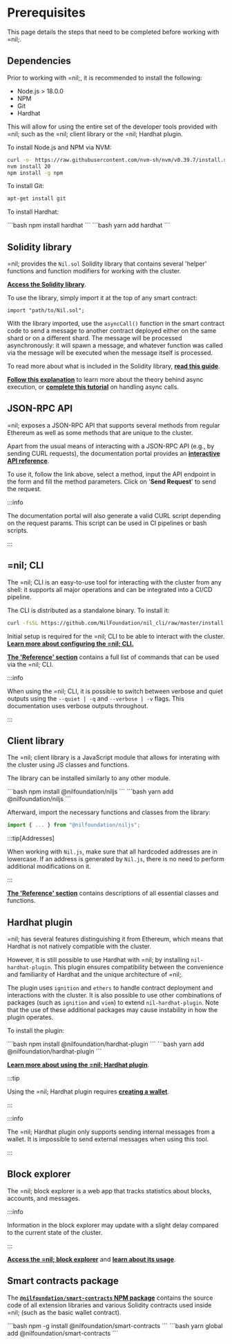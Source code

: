 
# Prerequisites

This page details the steps that need to be completed before working with =nil;.

## Dependencies

Prior to working with =nil;, it is recommended to install the following:

* Node.js > 18.0.0
* NPM 
* Git
* Hardhat

This will allow for using the entire set of the developer tools provided with =nil; such as the =nil; client library or the =nil; Hardhat plugin.

To install Node.js and NPM via NVM:

```bash
curl -o- https://raw.githubusercontent.com/nvm-sh/nvm/v0.39.7/install.sh | bash
nvm install 20
npm install -g npm
```

To install Git:

```bash
apt-get install git
```

To install Hardhat:

<Tabs groupId='packageSystem'>
  <TabItem value='npm' label='npm'>
    ```bash
    npm install hardhat
    ```
  </TabItem>
  <TabItem value='yarn' label='yarn'>
    ```bash
    yarn add hardhat
    ```
  </TabItem>
</Tabs>


## Solidity library

=nil; provides the `Nil.sol` Solidity library that contains several 'helper' functions and function modifiers for working with the cluster.

[**Access the Solidity library**](https://github.com/NilFoundation/nil_cli/blob/master/Nil.sol).

To use the library, simply import it at the top of any smart contract:

```solidity
import "path/to/Nil.sol";
```

With the library imported, use the `asyncCall()` function in the smart contract code to send a message to another contract deployed either on the same shard or on a different shard. The message will be processed asynchronously: it will spawn a message, and whatever function was called via the message will be executed when the message itself is processed.

To read more about what is included in the Solidity library, [**read this guide**](tools/sol-library/func-modifiers.mdx).

[**Follow this explanation**](../core-concepts/shards-parallel-execution.mdx#async-execution) to learn more about the theory behind async execution, or [**complete this tutorial**](essentials/handling-async-execution.mdx) on handling async calls.

## JSON-RPC API

=nil; exposes a JSON-RPC API that supports several methods from regular Ethereum as well as some methods that are unique to the cluster. 

Apart from the usual means of interacting with a JSON-RPC API (e.g., by sending CURL requests), the documentation portal provides an [**interactive API reference**](../reference/client/index.mdx).

To use it, follow the link above, select a method, input the API endpoint in the form and fill the method parameters. Click on '**Send Request**' to send the request. 

:::info

The documentation portal will also generate a valid CURL script depending on the request params. This script can be used in CI pipelines or bash scripts.

:::

## =nil; CLI

The =nil; CLI is an easy-to-use tool for interacting with the cluster from any shell: it supports all major operations and can be integrated into a CI/CD pipeline.

The CLI is distributed as a standalone binary. To install it:

```bash
curl -fsSL https://github.com/NilFoundation/nil_cli/raw/master/install.sh | bash
```

Initial setup is required for the =nil; CLI to be able to interact with the cluster. [**Learn more about configuring the =nil; CLI.**](tools/nil-cli/usage.mdx)

[**The 'Reference' section**](reference/cli-reference/abi/index.mdx) contains a full list of commands that can be used via the =nil; CLI.

:::info

When using the =nil; CLI, it is possible to switch between verbose and quiet outputs using the `--quiet | -q` and `--verbose | -v` flags. This documentation uses verbose outputs throughout.

:::

## Client library

The =nil; client library is a JavaScript module that allows for interating with the cluster using JS classes and functions.

The library can be installed similarly to any other module.


<Tabs groupId='packageSystem'>
  <TabItem value='npm' label='npm'>
    ```bash
    npm install @nilfoundation/niljs
    ```
  </TabItem>
  <TabItem value='yarn' label='yarn'>
    ```bash
    yarn add @nilfoundation/niljs
    ```
  </TabItem>
</Tabs>

Afterward, import the necessary functions and classes from the library:

```js
import { ... } from "@nilfoundation/niljs";
```

:::tip[Addresses]

When working with `Nil.js`, make sure that all hardcoded addresses are in lowercase. If an address is generated by `Nil.js`, there is no need to perform additional modifications on it.

:::

[**The 'Reference' section**](reference/client/index.mdx) contains descriptions of all essential classes and functions.

## Hardhat plugin

=nil; has several features distinguishing it from Ethereum, which means that Hardhat is not natively compatible with the cluster.

However, it is still possible to use Hardhat with =nil; by installing `nil-hardhat-plugin`. This plugin ensures compatibility between the convenience and familiarity of Hardhat and the unique architecture of =nil;. 

The plugin uses `ignition` and `ethers` to handle contract deployment and interactions with the cluster. It is also possible to use other combinations of packages (such as `ignition` and `viem`) to extend `nil-hardhat-plugin`. Note that the use of these additional packages may cause instability in how the plugin operates. 

To install the plugin:

<Tabs groupId='packageSystem'>
  <TabItem value='npm' label='npm'>
    ```bash
    npm install @nilfoundation/hardhat-plugin
    ```
  </TabItem>
  <TabItem value='yarn' label='yarn'>
    ```bash
    yarn add @nilfoundation/hardhat-plugin
    ```
  </TabItem>
</Tabs>

[**Learn more about using the =nil; Hardhat plugin**](tools/hardhat-plugin/usage.mdx).

:::tip

Using the =nil; Hardhat plugin requires [**creating a wallet**](nil-101.mdx).

:::

:::info

The =nil; Hardhat plugin only supports sending internal messages from a wallet. It is impossible to send external messages when using this tool.

:::

## Block explorer

The =nil; block explorer is a web app that tracks statistics about blocks, accounts, and messages. 

:::info

Information in the block explorer may update with a slight delay compared to the current state of the cluster.

:::

[**Access the =nil; block explorer**](https://explore.nil.foundation/) and [**learn about its usage**](tools/block-explorer/usage.mdx).

## Smart contracts package

The [**`@nilfoundation/smart-contracts` NPM package**](https://www.npmjs.com/package/@nilfoundation/smart-contracts) contains the source code of all extension libraries and various Solidity contracts used inside =nil; (such as the basic wallet contract).

<Tabs groupId='packageSystem'>
  <TabItem value='npm' label='npm'>
    ```bash
    npm -g install @nilfoundation/smart-contracts
    ```
  </TabItem>
  <TabItem value='yarn' label='yarn'>
    ```bash
    yarn global add @nilfoundation/smart-contracts
    ```
  </TabItem>
</Tabs>


